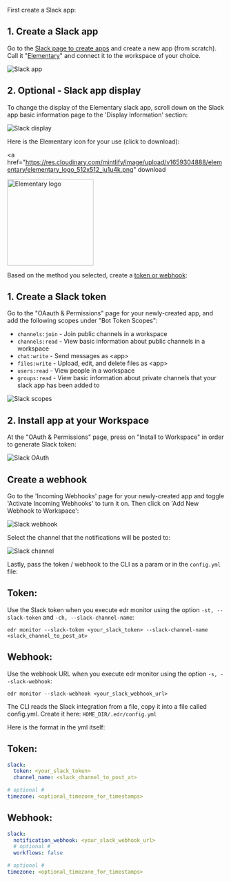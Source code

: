 First create a Slack app:

<Accordion title="Create a Slack App">

## 1. Create a Slack app

Go to the [Slack page to create apps](https://api.slack.com/apps?new_app=1) and create a new app (from scratch).
Call it "[Elementary](#slack-app-display)" and connect it to the workspace of your choice.

<img
  src="https://res.cloudinary.com/mintlify/image/upload/v1659304879/elementary/slack-app_zpn7jc.png"
  alt="Slack app"
/>

## 2. Optional - Slack app display

To change the display of the Elementary slack app, scroll down on the Slack app basic information page to the 'Display Information' section:

<img
  src="https://res.cloudinary.com/mintlify/image/upload/v1659304881/elementary/slack-display_utxkcu.png"
  alt="Slack display"
/>

Here is the Elementary icon for your use (click to download):

<a
  href="https://res.cloudinary.com/mintlify/image/upload/v1659304888/elementary/elementary_logo_512x512_iu1u4k.png"
  download
>
  <img
    src="https://res.cloudinary.com/mintlify/image/upload/v1659304888/elementary/elementary_logo_512x512_iu1u4k.png"
    alt="Elementary logo"
    width="200"
  />
</a>

</Accordion>

Based on the method you selected, create a [token or webhook](/integrations/slack#token-vs-webhook):

<Accordion title="Create Slack Token">

## 1. Create a Slack token

Go to the "OAauth & Permissions" page for your newly-created app, and add the following scopes under "Bot Token Scopes":

- `channels:join` - Join public channels in a workspace
- `channels:read` - View basic information about public channels in a workspace
- `chat:write` - Send messages as \<app\>
- `files:write` - Upload, edit, and delete files as \<app\>
- `users:read` - View people in a workspace
- `groups:read` - View basic information about private channels that your slack app has been added to

<img
  src="/pics/slack-app-permissions.png"
  alt="Slack scopes"
/>

## 2. Install app at your Workspace

At the "OAuth & Permissions" page, press on "Install to Workspace" in order to generate Slack token:

<img
  src="https://res.cloudinary.com/mintlify/image/upload/v1659304881/elementary/slack-oauth_g6p5jj.png"
  alt="Slack OAuth"
/>

</Accordion>

<Accordion title="Create Slack Webhook">

## Create a webhook

Go to the 'Incoming Webhooks' page for your newly-created app and toggle 'Activate Incoming Webhooks' to turn it on. Then click on 'Add New Webhook to Workspace':

<img
  src="https://res.cloudinary.com/mintlify/image/upload/v1659304882/elementary/slack-webhook_gwjkte.png"
  alt="Slack webhook"
/>

Select the channel that the notifications will be posted to:

<img
  src="https://res.cloudinary.com/mintlify/image/upload/v1659304879/elementary/slack-channel_snyrwb.png"
  alt="Slack channel"
/>

</Accordion>

Lastly, pass the token / webhook to the CLI as a param or in the `config.yml` file:

<Accordion title="Slack config as CLI params">

## Token:

Use the Slack token when you execute edr monitor using the option `-st, --slack-token` and `-ch, --slack-channel-name`:

```shell
edr monitor --slack-token <your_slack_token> --slack-channel-name <slack_channel_to_post_at>
```

## Webhook:

Use the webhook URL when you execute edr monitor using the option `-s, --slack-webhook`:

```shell
edr monitor --slack-webhook <your_slack_webhook_url>
```

</Accordion>

<Accordion title="Slack config as in config.yml">

The CLI reads the Slack integration from a file, copy it into a file called config.yml.
Create it here: `HOME_DIR/.edr/config.yml`

Here is the format in the yml itself:

## Token:

```yml config.yml
slack:
  token: <your_slack_token>
  channel_name: <slack_channel_to_post_at>

# optional #
timezone: <optional_timezone_for_timestamps>
```

## Webhook:

```yml config.yml
slack:
  notification_webhook: <your_slack_webhook_url>
  # optional #
  workflows: false

# optional #
timezone: <optional_timezone_for_timestamps>
```

</Accordion>
